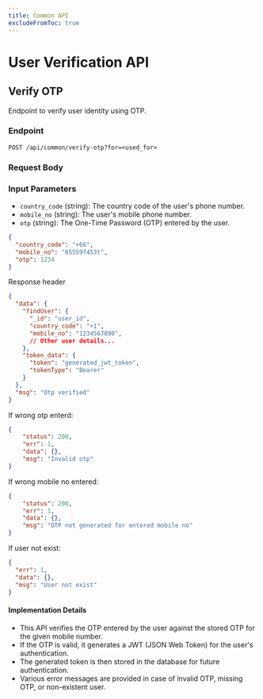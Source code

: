 ```yaml
---
title: Common API
excludeFromToc: true
---
```



# User Verification API

## Verify OTP

Endpoint to verify user identity using OTP.

### Endpoint

`POST /api/common/verify-otp?for=<used_for>`

### Request Body

### Input Parameters

- `country_code` (string): The country code of the user's phone number.
- `mobile_no` (string): The user's mobile phone number.
- `otp` (string): The One-Time Password (OTP) entered by the user.

```json
{
  "country_code": "+66",
  "mobile_no": "655597453t",
  "otp": 1234
}
```

Response header

```json
{
  "data": {
    "findUser": {
      "_id": "user_id",
      "country_code": "+1",
      "mobile_no": "1234567890",
      // Other user details...
    },
    "token_data": {
      "token": "generated_jwt_token",
      "tokenType": "Bearer"
    }
  },
  "msg": "Otp verified"
}
```
If wrong otp enterd:

```json
{
    "status": 200,
    "err": 1,
    "data": {},
    "msg": "Invalid otp"
}
```

If wrong mobile no entered:

```json
{
    "status": 200,
    "err": 1,
    "data": {},
    "msg": "OTP not generated for entered mobile no"
}
```

If user not exist:

```json
{
  "err": 1,
  "data": {},
  "msg": "User not exist"
}
```

#### Implementation Details

- This API verifies the OTP entered by the user against the stored OTP for the given mobile number.
- If the OTP is valid, it generates a JWT (JSON Web Token) for the user's authentication.
- The generated token is then stored in the database for future authentication.
- Various error messages are provided in case of invalid OTP, missing OTP, or non-existent user.